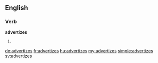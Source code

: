 ==English==

===Verb===
'''advertizes'''

# {{en-third-person singular of|advertize}}

[[de:advertizes]]
[[fr:advertizes]]
[[hu:advertizes]]
[[my:advertizes]]
[[simple:advertizes]]
[[sv:advertizes]]